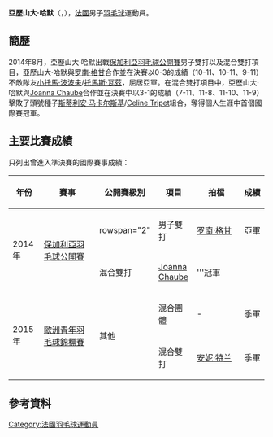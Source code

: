 {{noteTA|G1=Badminton}}
{{Infobox 羽球選手
| playername              = 亞歷山大·哈默<br />{{lang|fr|Alexandre Hammer}}
| image                   = 
| size                    = 
| caption                 = 
| birth_name              = 
| date_of_birth           = {{birth_date_and_age|1996|5|26}}
| place_of_birth          = 
| height                  = 
| weight                  = 
| event                   = 男子單打、男子雙打、混合雙打
| country                 = {{FRA}}
| years_active            = 
| handedness              = 
| coach                   = 
| highest_ranking         = 第156位（男雙-[[罗南·格甘|格甘]]）
| date_of_highest_ranking = 2016年4月28日<ref name="ranking">[http://bwfcontent.tournamentsoftware.com/ranking/player.aspx?id=12552&player=674114 BWF World Ranking - Ranking of Alexandre HAMMER (59151)]{{en}}</ref>
| current_ranking         = 第974位（男單）
| date_of_current_ranking = 2016年12月22日<ref>[http://bwfcontent.tournamentsoftware.com/ranking/category.aspx?id=12552&category=472 BWF World Ranking - BWF世界排名榜 (12/22/2016) - Men's Singles] {{Wayback|url=http://bwfcontent.tournamentsoftware.com/ranking/category.aspx?id=12552&category=472 |date=20200227033227 }}{{en}}</ref>
| played                  = 41勝–33負（男單）<br/>24勝–20負（男雙）<br/>29勝–14負（混雙）
| titles                  = 
| bwf_profile             = BD92BE67-FAFD-40A8-984F-BB12462FAB7D
| bwf_id                  = 59151
| updated                 = 2016年12月22日
}}
{{MedalTableTop}}
{{MedalSport | 男子[[羽毛球|羽毛球]]}}
{{MedalCountry | {{FRA}}}}
{{MedalCompetition | [[歐洲青年羽毛球錦標賽|歐洲青年羽毛球錦標賽]]}}
{{MedalBronze| [[2015年歐洲青年羽毛球錦標賽|2015年 盧賓]] | 混合團體 }}
{{MedalBronze| [[2015年歐洲青年羽毛球錦標賽|2015年 盧賓]] | 混合雙打 }}
{{MedalBottom}}
'''亞歷山大·哈默'''（{{lang-fr|'''Alexandre Hammer'''}}，{{bd|1996年|5月26日}}），[[法國|法國]]男子[[羽毛球|羽毛球]]運動員。

== 簡歷 ==
2014年8月，亞歷山大·哈默出戰[[2014年保加利亞羽毛球公開賽|保加利亞羽毛球公開賽]]男子雙打以及混合雙打項目，亞歷山大·哈默與[[罗南·格甘|罗南·格甘]]合作並在決賽以0-3的成績（10-11、10-11、9-11）不敵隊友[[小托馬·波波夫|小托馬·波波夫]]/[[托馬斯·瓦茲|托馬斯·瓦茲]]，屈居亞軍。在混合雙打項目中，亞歷山大·哈默與[[Joanna_Chaube|Joanna Chaube]]合作並在決賽中以3-1的成績（7-11、11-8、11-10、11-9）擊敗了頭號種子[[斯蒂利安·马卡尔斯基|斯蒂利安·马卡尔斯基]]/[[Celine_Tripet|Celine Tripet]]組合，奪得個人生涯中首個國際賽冠軍。

==主要比賽成績==
只列出曾進入準決賽的國際賽事成績：
{| class=wikitable style="text-align:center; font-size:small;" 
!width="50"|年份
!width="180"|賽事
!width="80"|公開賽級別
!width="60"|項目
!width="130"|拍檔
!width="50"|成績
|-
!rowspan="2"|2014年
|rowspan="2"|[[2014年保加利亞羽毛球公開賽|保加利亞羽毛球公開賽]]
|rowspan="2" {{BWFIS}}
|男子雙打
|[[罗南·格甘|罗南·格甘]]
|bgcolor="silver"|亞軍
|-
|混合雙打
|[[Joanna_Chaube|Joanna Chaube]]
|bgcolor="gold"|'''冠軍
|-
!rowspan="2"|2015年
|rowspan="2"|[[2015年歐洲青年羽毛球錦標賽|歐洲青年羽毛球錦標賽]]
|rowspan="2"|其他
|混合團體
| -
|bgcolor="#b8860b"|季軍
|-
|混合雙打
|[[安妮·特兰|安妮·特兰]]
|bgcolor="#b8860b"|季軍
|}
{{BWF賽事級別索引}}

== 參考資料 ==
{{Reflist}}

{{DEFAULTSORT:Hammer, Alexandre}}
[[Category:法國羽毛球運動員|Category:法國羽毛球運動員]]